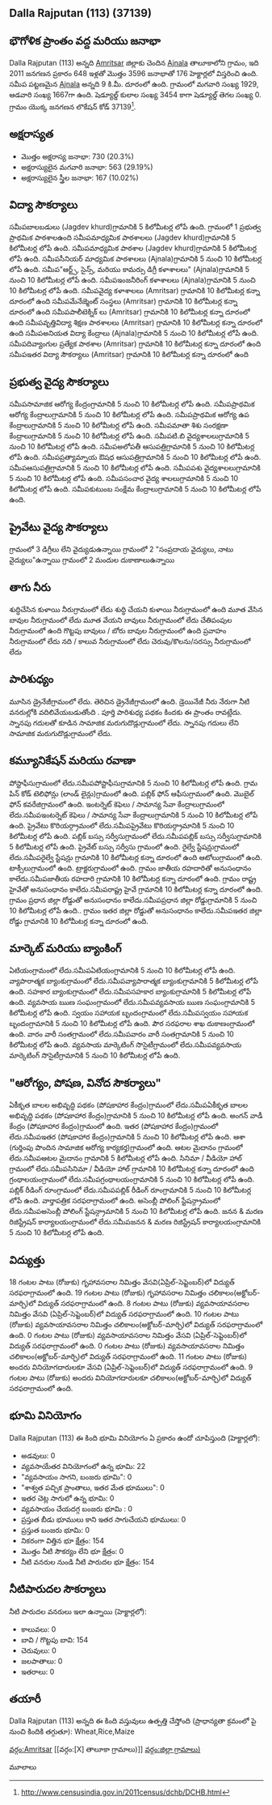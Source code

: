 {{Infobox settlement
| name=Dalla Rajputan (113)
| native_name=
| native_name_lang=
| other_name=
| nickname=
| settlement_type=Village
| image_skyline=
| image_alt=
| image_caption=
| pushpin_map=India Punjab
| pushpin_label_position=right
| pushpin_map_alt=
| pushpin_map_caption=Location in Punjab, India
| latd=
| latm=
| lats=
| latNS=
| longd=
| longm=
| longs=
| longEW=
| coordinates_display=inline,title
| subdivision_type=[[ದೇಶ]]
| subdivision_name={{flag|India}}
| subdivision_type1=[[States and territories of India|State]]
| subdivision_name1=Punjab 
| subdivision_type2=[[List of districts of India|District]]
| subdivision_name2=Amritsar 
| subdivision_type3=Tahsil
| subdivision_name3=Ajnala
| website=
| established_title=<!-- Established -->
| established_date=
| founder=
| named_for=
| government_type=
| governing_body=
| unit_pref=Metric=
| area_footnotes=
| area_rank=
| area_total_km2=1.76
| elevation_footnotes=
| elevation_m=
| population_total=3596
| population_as_of=2011
| population_rank=
| population_density_km2=2043
| population_demonym=
| population_footnotes=
| demographics_type1=Languages
| demographics1_title1=Official
| demographics1_info1=[[Punjabi language|Punjabi]]
| timezone1=[[Indian Standard Time|IST]]
| utc_offset1==+5:30
| postal_code_type=[[Postal Index Number|PIN]]
| postal_code=143102
| area_code_type=Telephone code
| area_code=
| registration_plate=
| blank1_name_sec1=Nearest city
| blank1_info_sec1=[[Ajnala]]
| blank2_name_sec1=[[Human sex ratio|Sex ratio]]
| blank2_info_sec1=864 [[male|♂]]/[[female|♀]]
| blank3_name_sec1=Literacy
| blank3_info_sec1=20.3%
| blank1_name_sec2=[[2011 Census of India|2011 census]] code
| blank1_info_sec2=37139
| footnotes=
}}

== Dalla Rajputan (113) (37139) ==

== భౌగోళిక ప్రాంతం వద్ద మరియు జనాభా ==

Dalla Rajputan (113) అన్నది [[Amritsar ]] జిల్లాకు చెందిన [[Ajnala]] తాలూకాలోని గ్రామం, ఇది 2011 జనగణన ప్రకారం 648 ఇళ్లతో మొత్తం 3596 జనాభాతో 176 హెక్టార్లలో విస్తరించి ఉంది. సమీప పట్టణమైన [[Ajnala]] అన్నది 9 కి.మీ. దూరంలో ఉంది. గ్రామంలో మగవారి సంఖ్య 1929, ఆడవారి సంఖ్య 1667గా ఉంది. షెడ్యూల్డ్ కులాల సంఖ్య 3454 కాగా షెడ్యూల్డ్ తెగల సంఖ్య 0. గ్రామం యొక్క జనగణన లొకేషన్ కోడ్ 37139<ref>http://www.censusindia.gov.in/2011census/dchb/DCHB.html</ref>.


== అక్షరాస్యత ==  
* మొత్తం అక్షరాస్య జనాభా: 730 (20.3%)
* అక్షరాస్యులైన మగవారి జనాభా: 563 (29.19%)
* అక్షరాస్యులైన స్త్రీల జనాభా: 167 (10.02%)


== విద్యా సౌకర్యాలు ==  
సమీపబాలబడులు (Jagdev khurd)గ్రామానికి 5 కిలోమీటర్ల లోపే ఉంది.
﻿గ్రామంలో 1 ప్రభుత్వ ప్రాథమిక పాఠశాలఉంది
సమీపమాధ్యమిక పాఠశాలలు (Jagdev khurd)గ్రామానికి 5 కిలోమీటర్ల లోపే ఉంది.
సమీపమాధ్యమిక పాఠశాల (Jagdev khurd)గ్రామానికి 5 కిలోమీటర్ల లోపే ఉంది.
సమీపసీనియర్ మాధ్యమిక పాఠశాలలు (Ajnala)గ్రామానికి 5 నుంచి 10 కిలోమీటర్ల లోపే ఉంది.
సమీప"ఆర్ట్స్, సైన్స్, మరియు కామర్సు డిగ్రీ కళాశాలలు" (Ajnala)గ్రామానికి 5 నుంచి 10 కిలోమీటర్ల లోపే ఉంది.
సమీపఇంజనీరింగ్ కళాశాలలు (Ajnala)గ్రామానికి 5 నుంచి 10 కిలోమీటర్ల లోపే ఉంది.
సమీపవైద్య కళాశాలలు (Amritsar) గ్రామానికి 10 కిలోమీటర్ల కన్నా దూరంలో ఉంది
సమీపమేనేజ్మెంట్ సంస్థలు (Amritsar) గ్రామానికి 10 కిలోమీటర్ల కన్నా దూరంలో ఉంది
సమీపపాలీటెక్నిక్ లు (Amritsar) గ్రామానికి 10 కిలోమీటర్ల కన్నా దూరంలో ఉంది
సమీపవృత్తివిద్యా శిక్షణ పాఠశాలలు (Amritsar) గ్రామానికి 10 కిలోమీటర్ల కన్నా దూరంలో ఉంది
సమీపఅనియత విద్యా కేంద్రాలు (Ajnala)గ్రామానికి 5 నుంచి 10 కిలోమీటర్ల లోపే ఉంది.
సమీపదివ్యాంగుల ప్రత్యేక పాఠశాల (Amritsar) గ్రామానికి 10 కిలోమీటర్ల కన్నా దూరంలో ఉంది
సమీపఇతర విద్యా సౌకర్యాలు (Amritsar) గ్రామానికి 10 కిలోమీటర్ల కన్నా దూరంలో ఉంది


== ప్రభుత్వ వైద్య సౌకర్యాలు ==
సమీపసామాజిక ఆరోగ్య కేంద్రంగ్రామానికి 5 నుంచి 10 కిలోమీటర్ల లోపే ఉంది.
సమీపప్రాథమిక ఆరోగ్య కేంద్రాలుగ్రామానికి 5 నుంచి 10 కిలోమీటర్ల లోపే ఉంది.
సమీపప్రాథమిక ఆరోగ్య ఉప కేంద్రాలుగ్రామానికి 5 నుంచి 10 కిలోమీటర్ల లోపే ఉంది.
సమీపమాతా శిశు సంరక్షణా కేంద్రాలుగ్రామానికి 5 నుంచి 10 కిలోమీటర్ల లోపే ఉంది.
సమీపటి.బి వైద్యశాలలుగ్రామానికి 5 నుంచి 10 కిలోమీటర్ల లోపే ఉంది.
సమీపఅలోపతీ ఆసుపత్రిగ్రామానికి 5 నుంచి 10 కిలోమీటర్ల లోపే ఉంది.
సమీపప్రత్యామ్నాయ ఔషధ ఆసుపత్రిగ్రామానికి 5 నుంచి 10 కిలోమీటర్ల లోపే ఉంది.
సమీపఆసుపత్రిగ్రామానికి 5 నుంచి 10 కిలోమీటర్ల లోపే ఉంది.
సమీపపశు వైద్యశాలలుగ్రామానికి 5 నుంచి 10 కిలోమీటర్ల లోపే ఉంది.
సమీపసంచార వైద్య శాలలుగ్రామానికి 5 నుంచి 10 కిలోమీటర్ల లోపే ఉంది.
సమీపకుటుంబ సంక్షేమ కేంద్రాలుగ్రామానికి 5 నుంచి 10 కిలోమీటర్ల లోపే ఉంది.


== ప్రైవేటు వైద్య సౌకర్యాలు ==





గ్రామంలో 3 డిగ్రీలు లేని వైద్యుడుఉన్నాయి
గ్రామంలో 2 "సంప్రదాయ వైద్యులు, నాటు వైద్యులు"ఉన్నాయి
గ్రామంలో 2 మందుల దుకాణాలుఉన్నాయి



== తాగు నీరు ==
శుద్ధిచేసిన కుళాయి నీరుగ్రామంలో లేదు
శుద్ధి చేయని కుళాయి నీరుగ్రామంలో ఉంది
మూత వేసిన బావుల నీరుగ్రామంలో లేదు
మూత వేయని బావులు నీరుగ్రామంలో లేదు
చేతిపంపుల నీరుగ్రామంలో ఉంది
గొట్టపు బావులు / బోరు బావుల నీరుగ్రామంలో ఉంది
ప్రవాహం నీరుగ్రామంలో లేదు
నది / కాలువ నీరుగ్రామంలో లేదు
చెరువు/కొలను/సరస్సు నీరుగ్రామంలో లేదు


== పారిశుధ్యం ==
మూసిన డ్రైనేజీగ్రామంలో లేదు.
తెరిచిన డ్రైనేజీగ్రామంలో ఉంది.
డ్రెయినేజీ నీరు నేరుగా నీటి వనరుల్లోకి వదిలివేయబడుతోంది . 
పూర్తి పారిశుధ్య పథకం కిందకు ఈ ప్రాంతం రావట్లేదు.
స్నానపు గదులతో కూడిన సామాజిక మరుగుదొడ్లుగ్రామంలో లేదు.
స్నానపు గదులు లేని సామాజిక మరుగుదొడ్లుగ్రామంలో లేదు.


== కమ్యూనికేషన్ మరియు రవాణా ==
పోస్టాఫీసుగ్రామంలో లేదు.సమీపపోస్టాఫీసుగ్రామానికి 5 నుంచి 10 కిలోమీటర్ల లోపే ఉంది.
గ్రామ పిన్ కోడ్
టెలిఫోన్లు (లాండ్ లైన్లు)గ్రామంలో ఉంది.
పబ్లిక్ ఫోన్ ఆఫీసుగ్రామంలో ఉంది.
మొబైల్ ఫోన్ కవరేజిగ్రామంలో ఉంది.
ఇంటర్నెట్ కెఫెలు / సామాన్య సేవా కేంద్రాలుగ్రామంలో లేదు.సమీపఇంటర్నెట్ కెఫెలు / సామాన్య సేవా కేంద్రాలుగ్రామానికి 5 నుంచి 10 కిలోమీటర్ల లోపే ఉంది.
ప్రైవేటు కొరియర్గ్రామంలో లేదు.సమీపప్రైవేటు కొరియర్గ్రామానికి 5 నుంచి 10 కిలోమీటర్ల లోపే ఉంది.
పబ్లిక్ బస్సు సర్వీసుగ్రామంలో లేదు.సమీపపబ్లిక్ బస్సు సర్వీసుగ్రామానికి 5 కిలోమీటర్ల లోపే ఉంది.
ప్రైవేట్ బస్సు సర్వీసు గ్రామంలో ఉంది.
రైల్వే స్టేషన్లుగ్రామంలో లేదు.సమీపరైల్వే స్టేషన్లు గ్రామానికి 10 కిలోమీటర్ల కన్నా దూరంలో ఉంది
ఆటోలుగ్రామంలో ఉంది.
టాక్సీలుగ్రామంలో ఉంది.
ట్రాక్టరుగ్రామంలో ఉంది.
గ్రామం జాతీయ రహదారితో అనుసంధానం కాలేదు.సమీపజాతీయ రహదారి గ్రామానికి 10 కిలోమీటర్ల కన్నా దూరంలో ఉంది.
గ్రామం రాష్ట్ర హైవేతో అనుసంధానం కాలేదు.సమీపరాష్ట్ర హైవే గ్రామానికి 10 కిలోమీటర్ల కన్నా దూరంలో ఉంది.
గ్రామం ప్రధాన జిల్లా రోడ్డుతో అనుసంధానం కాలేదు.సమీపప్రధాన జిల్లా రోడ్డుగ్రామానికి 5 నుంచి 10 కిలోమీటర్ల లోపే ఉంది..
గ్రామం ఇతర జిల్లా రోడ్డుతో అనుసంధానం కాలేదు.సమీపఇతర జిల్లా రోడ్డు గ్రామానికి 10 కిలోమీటర్ల కన్నా దూరంలో ఉంది.







== మార్కెట్ మరియు బ్యాంకింగ్ ==
ఏటియంగ్రామంలో లేదు.సమీపఏటియంగ్రామానికి 5 నుంచి 10 కిలోమీటర్ల లోపే ఉంది.
వ్యాపారాత్మక బ్యాంకుగ్రామంలో లేదు.సమీపవ్యాపారాత్మక బ్యాంకుగ్రామానికి 5 కిలోమీటర్ల లోపే ఉంది.
సహకార బ్యాంకుగ్రామంలో లేదు.సమీపసహకార బ్యాంకుగ్రామానికి 5 కిలోమీటర్ల లోపే ఉంది.
వ్యవసాయ ఋణ సంఘంగ్రామంలో లేదు.సమీపవ్యవసాయ ఋణ సంఘంగ్రామానికి 5 కిలోమీటర్ల లోపే ఉంది.
స్వయం సహాయక బృందంగ్రామంలో లేదు.సమీపస్వయం సహాయక బృందంగ్రామానికి 5 నుంచి 10 కిలోమీటర్ల లోపే ఉంది.
పౌర సరఫరాల శాఖ దుకాణంగ్రామంలో ఉంది.
వారం వారీ సంతగ్రామంలో లేదు.సమీపవారం వారీ సంతగ్రామానికి 5 నుంచి 10 కిలోమీటర్ల లోపే ఉంది.
వ్యవసాయ మార్కెటింగ్ సొసైటీగ్రామంలో లేదు.సమీపవ్యవసాయ మార్కెటింగ్ సొసైటీగ్రామానికి 5 నుంచి 10 కిలోమీటర్ల లోపే ఉంది.


== "ఆరోగ్యం, పోషణ, వినోద సౌకర్యాలు" ==
ఏకీకృత బాలల అభివృద్ధి పథకం (పోషకాహార కేంద్రం)గ్రామంలో లేదు.సమీపఏకీకృత బాలల అభివృద్ధి పథకం (పోషకాహార కేంద్రం)గ్రామానికి 5 నుంచి 10 కిలోమీటర్ల లోపే ఉంది.
అంగన్ వాడీ కేంద్రం (పోషకాహార కేంద్రం)గ్రామంలో ఉంది.
ఇతర (పోషకాహార కేంద్రం)గ్రామంలో లేదు.సమీపఇతర (పోషకాహార కేంద్రం)గ్రామానికి 5 నుంచి 10 కిలోమీటర్ల లోపే ఉంది.
ఆశా (గుర్తింపు పొందిన సామాజిక ఆరోగ్య కార్యకర్త)గ్రామంలో ఉంది.
ఆటల మైదానం గ్రామంలో లేదు.సమీపఆటల మైదానం గ్రామానికి 5 కిలోమీటర్ల లోపే ఉంది.
సినిమా / వీడియో హాల్ గ్రామంలో లేదు.సమీపసినిమా / వీడియో హాల్  గ్రామానికి 10 కిలోమీటర్ల కన్నా దూరంలో ఉంది
గ్రంథాలయంగ్రామంలో లేదు.సమీపగ్రంథాలయంగ్రామానికి 5 నుంచి 10 కిలోమీటర్ల లోపే ఉంది.
పబ్లిక్ రీడింగ్ రూంగ్రామంలో లేదు.సమీపపబ్లిక్ రీడింగ్ రూంగ్రామానికి 5 నుంచి 10 కిలోమీటర్ల లోపే ఉంది.
వార్తాపత్రిక సరఫరాగ్రామంలో ఉంది.
అసెంబ్లీ పోలింగ్ స్టేషన్గ్రామంలో లేదు.సమీపఅసెంబ్లీ పోలింగ్ స్టేషన్గ్రామానికి 5 నుంచి 10 కిలోమీటర్ల లోపే ఉంది.
జనన & మరణ రిజిస్ట్రేషన్ కార్యాలయంగ్రామంలో లేదు.సమీపజనన & మరణ రిజిస్ట్రేషన్ కార్యాలయంగ్రామానికి 5 నుంచి 10 కిలోమీటర్ల లోపే ఉంది.


== విద్యుత్తు ==
18 గంటల పాటు (రోజుకు)  గృహావసరాల నిమిత్తం వేసవి(ఏప్రిల్-సెప్టెంబర్)లో విద్యుత్ సరఫరాగ్రామంలో ఉంది.
19 గంటల పాటు (రోజుకు)  గృహావసరాల నిమిత్తం చలికాలం(అక్టోబర్-మార్చి)లో విద్యుత్ సరఫరాగ్రామంలో ఉంది.
8 గంటల పాటు (రోజుకు) వ్యవసాయావసరాల నిమిత్తం వేసవి (ఏప్రిల్-సెప్టెంబర్)లో విద్యుత్ సరఫరాగ్రామంలో ఉంది.
10 గంటల పాటు (రోజుకు) వ్యవసాయావసరాల నిమిత్తం చలికాలం(అక్టోబర్-మార్చి)లో విద్యుత్ సరఫరాగ్రామంలో ఉంది.
0 గంటల పాటు (రోజుకు) వ్యవసాయావసరాల నిమిత్తం వేసవి (ఏప్రిల్-సెప్టెంబర్)లో విద్యుత్ సరఫరాగ్రామంలో ఉంది.
0 గంటల పాటు (రోజుకు) వ్యవసాయావసరాల నిమిత్తం చలికాలం(అక్టోబర్-మార్చి)లో విద్యుత్ సరఫరాగ్రామంలో ఉంది.
11 గంటల పాటు (రోజుకు) అందరు వినియోగదారులకూ వేసవి (ఏప్రిల్-సెప్టెంబర్)లో విద్యుత్ సరఫరాగ్రామంలో ఉంది.
9 గంటల పాటు (రోజుకు) అందరు వినియోగదారులకూ చలికాలం(అక్టోబర్-మార్చి)లో విద్యుత్ సరఫరాగ్రామంలో ఉంది.


== భూమి వినియోగం ==
Dalla Rajputan (113) ఈ కింది భూమి వినియోగం ఏ ప్రకారం ఉందో చూపిస్తుంది (హెక్టార్లలో):
* అడవులు: 0
* వ్యవసాయేతర వినియోగంలో ఉన్న భూమి: 22
* "వ్యవసాయం సాగని, బంజరు భూమి": 0
* "శాశ్వత పచ్చిక ప్రాంతాలు, ఇతర మేత భూములు": 0
* ఇతర చెట్ల సాగులో ఉన్న భూమి: 0
* వ్యవసాయం చేయదగ్గ బంజరు భూమి : 0
* ప్రస్తుత బీడు భూములు కాని ఇతర సాగుచేయని భూములు: 0
* ప్రస్తుత బంజరు భూమి: 0
* నికరంగా విత్తిన భూ క్షేత్రం: 154
* మొత్తం నీటి సౌకర్యం లేని భూ క్షేత్రం: 0
* నీటి వనరుల నుండి నీటి పారుదల భూ క్షేత్రం: 154


== నీటిపారుదల సౌకర్యాలు  ==
నీటి పారుదల వనరులు ఇలా ఉన్నాయి (హెక్టార్లలో):
* కాలువలు: 0
* బావి / గొట్టపు బావి: 154
* చెరువులు: 0
* జలపాతాలు: 0
* ఇతరాలు: 0


== తయారీ ==
Dalla Rajputan (113) అన్నది ఈ కింది వస్తువులు ఉత్పత్తి చేస్తోంది (ప్రాధాన్యతా క్రమంలో పై నుంచి కిందికి తగ్గుతూ): Wheat,Rice,Maize


[[వర్గం:Amritsar ]]
[[వర్గం:[X] తాలూకా గ్రామాలు)]]
[[వర్గం:జిల్లా గ్రామాలు)]]


మూలాలు
{{మూలాలజాబితా}}


